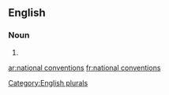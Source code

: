 ==English==

===Noun===
{{head|en|noun}}
# {{plural of|national convention|lang=en|nocat=1}}[[Category:English plurals]]

[[ar:national conventions]]
[[fr:national conventions]]